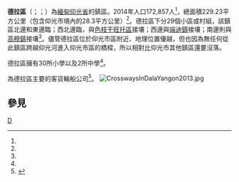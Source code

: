 {{Infobox settlement
|name = 德拉區
|official_name = 
|native_name = {{lang|my|ဒလမြို့နယ်}}
|settlement_type = [[仰光省|仰光省]]鎮區
|image_skyline = Dala Township.svg
|image_map = 
|image_caption= 德拉區在仰光省的位置
|mapsize = 250px 
|seat = 
|seat_type = 
|subdivision_type = 國家
|subdivision_name = {{flag|Burma}}
|subdivision_type1 = [[缅甸行政区划|省邦]]
|subdivision_name1 = [[仰光省|仰光省]]
|subdivision_type2 = 鎮區
|subdivision_name2 = '''德拉區'''
|area_blank1_title = 總面積
|area_blank1_km2 = 229.23
|area_blank2_title = 仰光市區域
|area_blank2_km2 = 28.3
|population_footnotes =<ref name="citypopulation">[http://www.citypopulation.de/php/myanmar-admin.php MYANMAR: Administrative Division] {{Wayback|url=http://www.citypopulation.de/php/myanmar-admin.php |date=20151117024737 }}. Citypopulation. 2015-12-02</ref>
|population = 172,857
|population_as_of = 2014
|population_density_km2 = 754.08
|coordinates_display = inline,title
|coordinates_region = MM
|established_date = 
|established_title = 建立時間
|latNS = N
|latd = 16
|latm = 45
|lats = 30
|longEW = E
|longd = 96
|longm = 09
|longs = 30
|elevation_ft = 
|elevation_m = 
|timezone = [[Myanmar_Standard_Time|MST]]
|utc_offset = +6:30
|postal_code = 11261
|area_code = 1（行動電話：80、99）<ref>{{cite web | url=http://en.18dao.net/Area_Code/Myanmar | title=Myanmar Area Codes | access-date=2015-12-02 | archive-url=https://web.archive.org/web/20091201164116/http://en.18dao.net/Area_Code/Myanmar | archive-date=2009-12-01 | dead-url=yes }}</ref>
|website =
|footnotes = YCDC<ref name=yc>{{Cite web|url=http://www.yangoncity.com.mm/maps/townships_pro.asp?tname=dala |title=Dalla Township |publisher=Yangon City Development Committee |accessdate=2009-03-21 |deadurl=yes |archiveurl=https://web.archive.org/web/20111002034310/http://www.yangoncity.com.mm/maps/townships_pro.asp?tname=dala |archivedate=2011-10-02 }}</ref>
}}

'''德拉區'''（{{lang-my|ဒလမြို့နယ်}}；{{IPA-my|dəla̰ mjo̰nɛ̀|pron}}；{{lang-en|Dala Township}}）為[[緬甸|緬甸]][[仰光省|仰光省]]的鎮區。2014年人口172,857人<ref name=citypopulation/>，總面積229.23平方公里（包含仰光市境內的28.3平方公里）<ref name=citypopulation/>。德拉區下分29個小區或村組，該鎮區北邊和東邊臨{{link-en|仰光河|Yangon River}}；西北邊臨{{link-en|端迪運河|Twante Canal}}，與[[色枝干旺托區|色枝干旺托區]]接壤；西邊與[[端迪鎮|端迪鎮]]接壤；南邊則與[[高穆鎮|高穆鎮]]接壤<ref name=citypopulation/>。儘管德拉區位於仰光市區附近、地理位置優越，但也因為無任何從此鎮區跨越仰光河進入仰光市區的橋樑，所以相對比仰光市其他鎮區還要沒落。

德拉區擁有30所小學以及2所中學<ref name=yc/>。

{{link-en|伊洛瓦底輪船公司|Irrawaddy Flotilla Company}}為德拉區主要的客貨輪船公司<ref>{{cite book|last1=Chubb|first1=Capt H J|last2=Duckworth|first2=C L D|title=The Irrawaddy Flotilla Company 1865-1950|date=1973|publisher=National Maritime Museum|location=Greenwich, London}}</ref>。
[[File:CrosswaysInDalaYangon2013.jpg|thumbnail]]
{{clear left}}

==參見==
{{Reflist}}

{{仰光市行政區劃|state=collapsed}}
{{仰光省行政區劃|state=collapsed}}

[[Category:仰光省鎮區|D]]